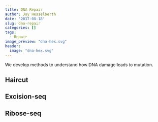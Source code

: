 ```yaml
---
title: DNA Repair
author: Jay Hesselberth
date: '2017-08-18'
slug: dna-repair
categories: []
tags:
  - Repair
image_preview: "dna-hex.svg"
header:
  image: "dna-hex.svg"
---
```


We develop methods to understand how DNA damage leads to mutation.

## Haircut

## Excision-seq

## Ribose-seq